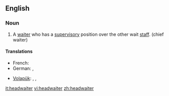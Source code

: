 ==English==

===Noun===
{{en-noun}}

# A [[waiter]] who has a [[supervisory]] position over the other wait [[staff]]. (chief waiter)

====Translations====
{{trans-top|main supervisory waiter}}
* French: {{t|fr|maître d’hôtel|m}}
* German: {{t|de|Oberkellner|m}}, {{t|de|Oberkellnerin|f}}
{{trans-mid}}
* [[Volapük]]: {{qualifier|male or female}} {{t|vo|lebötan}}, {{qualifier|male}} {{t|vo|hilebötan}}, {{qualifier|female}} {{t|vo|jilebötan}}
{{trans-bottom}}

[[it:headwaiter]]
[[vi:headwaiter]]
[[zh:headwaiter]]